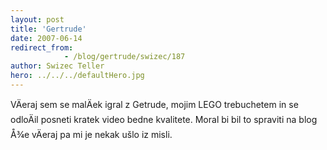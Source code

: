 ```yaml
---
layout: post
title: 'Gertrude'
date: 2007-06-14
redirect_from: 
            - /blog/gertrude/swizec/187
author: Swizec Teller
hero: ../../../defaultHero.jpg
---
```

VÄeraj sem se malÄek igral z Getrude, mojim LEGO trebuchetem in se odloÄil posneti kratek video bedne kvalitete. Moral bi bil to spraviti na blog Å¾e vÄeraj pa mi je nekak ušlo iz misli.